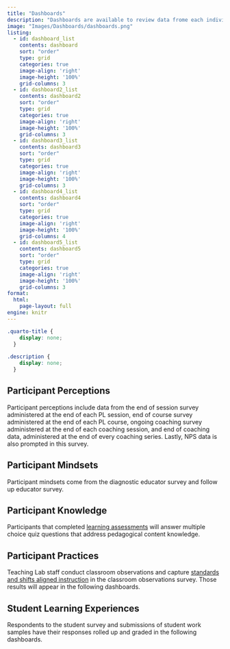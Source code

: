 ```yaml
---
title: "Dashboards"
description: "Dashboards are available to review data frome each individual survey instrument and part of the Guskey Framework. They are developed and maintained by Duncan Gates, please reach out with any concerns."
image: "Images/Dashboards/dashboards.png"
listing:
  - id: dashboard_list
    contents: dashboard
    sort: "order"
    type: grid
    categories: true
    image-align: 'right'
    image-height: '100%'
    grid-columns: 3
  - id: dashboard2_list
    contents: dashboard2
    sort: "order"
    type: grid
    categories: true
    image-align: 'right'
    image-height: '100%'
    grid-columns: 3
  - id: dashboard3_list
    contents: dashboard3
    sort: "order"
    type: grid
    categories: true
    image-align: 'right'
    image-height: '100%'
    grid-columns: 3
  - id: dashboard4_list
    contents: dashboard4
    sort: "order"
    type: grid
    categories: true
    image-align: 'right'
    image-height: '100%'
    grid-columns: 4
  - id: dashboard5_list
    contents: dashboard5
    sort: "order"
    type: grid
    categories: true
    image-align: 'right'
    image-height: '100%'
    grid-columns: 3
format:
  html:
    page-layout: full
engine: knitr
---
```


```css
.quarto-title {
    display: none;
  }
  
.description {
    display: none;
  }
```

## Participant Perceptions

Participant perceptions include data from the end of session survey administered at the end of each PL session, end of course survey administered at the end of each PL course, ongoing coaching survey administered at the end of each coaching session, and end of coaching data, administered at the end of every coaching series. Lastly, NPS data is also prompted in this survey.

::: {#dashboard_list}
:::

## Participant Mindsets

Participant mindsets come from the diagnostic educator survey and follow up educator survey.

::: {#dashboard2_list}
:::

## Participant Knowledge

Participants that completed <a href = "https://docs.google.com/document/d/1t43JudOR4AlIk8ALdPp1V9UgZH8mWmybrDdDp2085mQ/edit?usp=sharing">learning assessments</a> will answer multiple choice quiz questions that address pedagogical content knowledge.

::: {#dashboard3_list}
:::

## Participant Practices

Teaching Lab staff conduct classroom observations and capture <a href = "https://achievethecore.org/category/1155/printable-versions">standards and shifts aligned instruction</a> in the classroom observations survey. Those results will appear in the following dashboards.

::: {#dashboard4_list}
:::

## Student Learning Experiences

Respondents to the student survey and submissions of student work samples have their responses rolled up and graded in the following dashboards.

::: {#dashboard5_list}
:::

